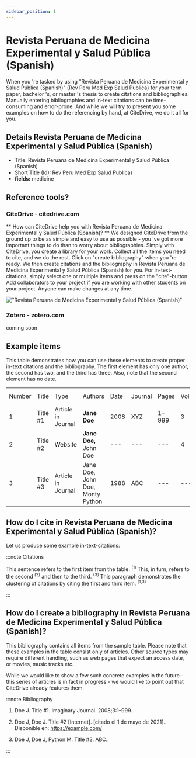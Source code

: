 ```yaml
---
sidebar_position: 1
---
```


# Revista Peruana de Medicina Experimental y Salud Pública (Spanish)

When you 're tasked by using "Revista Peruana de Medicina Experimental y Salud Pública (Spanish)" (Rev Peru Med Exp Salud Publica) for your term paper, bachelor 's, or master 's thesis to create citations and bibliographies.
Manually entering bibliographies and in-text citations can be time-consuming and error-prone. And while we will try to present you some examples on how to do the referencing by hand, at CiteDrive, we do it all for you.

## Details  Revista Peruana de Medicina Experimental y Salud Pública (Spanish)
* Title: Revista Peruana de Medicina Experimental y Salud Pública (Spanish)
* Short Title (Id): Rev Peru Med Exp Salud Publica)
* **fields:** medicine

## Reference tools?
### CiteDrive - citedrive.com
** How can CiteDrive help you with Revista Peruana de Medicina Experimental y Salud Pública (Spanish)? **
We designed CiteDrive from the ground up to be as simple and easy to use as possible - you 've got more important things to do than to worry about bibliographies. Simply with CiteDrive, you create a library for your work. Collect all the items you need to cite, and we do the rest. Click on "create bibliography" when you 're ready. We then create citations and the bibliography in Revista Peruana de Medicina Experimental y Salud Pública (Spanish) for you. For in-text-citations, simply select one or multiple items and press on the "cite"-button. Add collaborators to your project if you are working with other students on your project. Anyone can make changes at any time.


!["Revista Peruana de Medicina Experimental y Salud Pública (Spanish)"](images/revista-peruana-de-medicina-experimental-y-salud-publica-spanish.svg "Choose Revista Peruana de Medicina Experimental y Salud Pública (Spanish) in the CiteDrive App")

### Zotero - zotero.com

coming soon

## Example items

This table demonstrates how you can use these elements to create proper in-text citations and the bibliography. The first element has only one author, the second has two, and the third has three. Also, note that the second element has no date.


<table>
  <tr>
   <td>Number
   </td>
   <td>Title
   </td>
   <td>Type
   </td>
   <td>Authors
   </td>
   <td>Date
   </td>
   <td>Journal
   </td>
   <td>Pages
   </td>
   <td>Volume
   </td>
   <td>Issue
   </td>
   <td>Access Date
   </td>
  </tr>
  <tr>
   <td>1
   </td>
   <td>Title #1
   </td>
   <td>Article in Journal
   </td>
   <td><strong>Jane Doe</strong>
   </td>
   <td>2008
   </td>
   <td>XYZ
   </td>
   <td>1-999
   </td>
   <td>3
   </td>
   <td>2
   </td>
   <td>--
   </td>
  </tr>
  <tr>
   <td>
2
   </td>
   <td>Title #2
   </td>
   <td>Website
   </td>
   <td><strong>Jane Doe, </strong>John Doe
   </td>
   <td>---
   </td>
   <td>---
   </td>
   <td>---
   </td>
   <td>4
   </td>
   <td>---
   </td>
   <td>2020-05-01
   </td>
  </tr>
  <tr>
   <td>3
   </td>
   <td>Title #3
   </td>
   <td>Article in Journal
   </td>
   <td>Jane Doe, John Doe, Monty Python
   </td>
   <td>1988
   </td>
   <td>ABC
   </td>
   <td>---
   </td>
   <td>---
   </td>
   <td>16
   </td>
   <td>---
   </td>
  </tr>
</table>



## How do I cite in  Revista Peruana de Medicina Experimental y Salud Pública (Spanish)?

Let us produce some example in-text-citations:

:::note Citations


This sentence refers to the first item from the table. <sup>(1)</sup> This, in turn, refers to the second <sup>(2)</sup>
and then to the third.  <sup>(3)</sup>
This paragraph demonstrates the clustering of citations by citing the first and third item. <sup>(1,3)</sup>

:::

## How do I create a bibliography in Revista Peruana de Medicina Experimental y Salud Pública (Spanish)?

This bibliography contains all items from the sample table. Please note that these examples in the table consist only of articles. Other source types may require different handling, such as web pages that expect an access date, or movies, music tracks etc.

While we would like to show a few such concrete examples in the future - this series of articles is in fact in progress - we would like to point out that CiteDrive already features them.

:::note Bibliography

1. Doe J. Title #1. Imaginary Journal. 2008;3:1–999. 

2. Doe J, Doe J. Title #2 [Internet].  [citado el 1 de mayo de 2021].. Disponible en: https://example.com/

3. Doe J, Doe J, Python M. Title #3. ABC.. 



:::


        